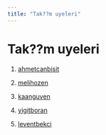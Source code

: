```yaml
---
title: "Tak??m uyeleri"
---
```




# Tak??m uyeleri


1.  [ahmetcanbisit](/takim/ahmetcanbisit.qmd)

2.  [melihozen](/takim/melihozen.qmd)

3.  [kaanguven](/takim/kaanguven.qmd)

4.  [yigitboran](/takim/yigitboran.qmd)

5.  [leventbekci](/takim/leventbekci.qmd)